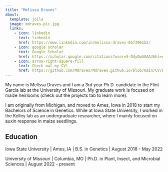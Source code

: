 ```yaml
---
title: "Melissa Draves"
about:
  template: jolla
  image: mdraves-pic.jpg
  links:
    - icon: linkedin
      text: linkedin
      href: https://www.linkedin.com/in/melissa-draves-6b7396152/
    - icon: google scholar
      text: Google Scholar
      href: https://scholar.google.com/citations?user=S-QdyQwAAAAJ&hl=en
    - icon: arrow-right-square-fill
      text: Check out my CV!
      href: https://github.com/Mdraves/Mdraves.github.io/blob/main/CV/Draves%2C%20Melissa-CV-050825.pdf 
---
```


My name is Melissa Draves and I am a 3rd year Ph.D. candidate in the Flint-Garcia lab at the University of Missouri. My graduate work is focused on maize heirlooms (check out the projects tab to learn more).

I am originally from Michigan, and moved to Ames, Iowa in 2018 to start my Bachelors of Science in Genetics. While at Iowa State University, I worked in the Kelley lab as an undergraduate researcher, where I mainly focused on auxin response in maize seedlings.

## Education

Iowa State University \| Ames, IA \| B.S. in Genetics \| August 2018 - May 2022

University of Missouri \| Columbia, MO \| Ph.D. in Plant, Insect, and Microbial Sciences \| August 2022 - present
